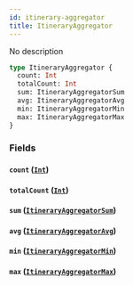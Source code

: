 ```yaml
---
id: itinerary-aggregator
title: ItineraryAggregator
---
```


No description

```graphql
type ItineraryAggregator {
  count: Int
  totalCount: Int
  sum: ItineraryAggregatorSum
  avg: ItineraryAggregatorAvg
  min: ItineraryAggregatorMin
  max: ItineraryAggregatorMax
}
```

### Fields

#### `count` ([`Int`](/v1/scalars/int))

#### `totalCount` ([`Int`](/v1/scalars/int))

#### `sum` ([`ItineraryAggregatorSum`](/v1/objects/itinerary-aggregator-sum))

#### `avg` ([`ItineraryAggregatorAvg`](/v1/objects/itinerary-aggregator-avg))

#### `min` ([`ItineraryAggregatorMin`](/v1/objects/itinerary-aggregator-min))

#### `max` ([`ItineraryAggregatorMax`](/v1/objects/itinerary-aggregator-max))
